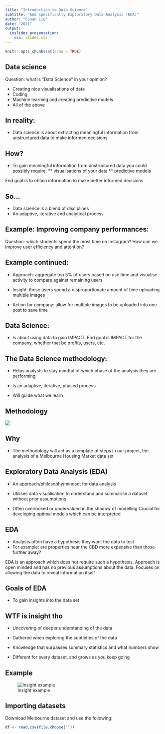 ```yaml
---
title: "Introduction to Data Science"
subtitle: "And specifically Exploratory Data Analysis (EDA)"
author: "Conan Liu"
date: "2021"
output:
  ioslides_presentation:
    css: slides.css
---
```


```r
knitr::opts_chunk$set(echo = TRUE)
```

## Data science

Question: what is "Data Science" in your opinion?

* Creating nice visualisations of data
* Coding 
* Machine learning and creating predictive models
* All of the above

## In reality:

* Data science is about extracting meaningful information from unstructured data to make informed decisions

## How?

* To gain meaningful information from unstructured data you could possibly require:
** visualisations of your data
** predictive models

End goal is to obtain information to make better informed decisions

## So...

* Data science is a blend of disciplines 
* An adaptive, iterative and analytical process

## Example: Improving company performances:

Question: which students spend the most time on Instagram? How can we improve user efficiency and attention?

## Example continued: 

* Approach: aggregate top 5% of users based on use time and visualise activity to compare against remaining users

* Insight: these users spend a disproportionate amount of time uploading multiple images

* Action for company: allow for multiple images to be uploaded into one post to save time

## Data Science:

* Is about using data to gain IMPACT. End goal is IMPACT for the company, whether that be profits, users, etc.

## The Data Science methodology:

* Helps analysts to stay mindful of which phase of the analysis they are performing 

* Is an adaptive, iterative, phased process

* Will guide what we learn

## Methodology

![](/Users/conan/Desktop/club/methodology.png)

## Why 

* The methodology will act as a template of steps in our project, the analysis of a Melbourne Housing Market data set

## Exploratory Data Analysis (EDA)

* An approach/philosophy/mindset for data analysis 

* Utilises data visualisation to understand and summarise a dataset without prior assumptions

* Often overlooked or undervalued in the shadow of modelling
Crucial for developing optimal models which can be interpreted

## EDA

* Analysts often have a hypothesis they want the data to test
* For example: are properties near the CBD more expensive than those further away?

EDA is an approach which does not require such a hypothesis.
Approach is open minded and has no previous assumptions about the data. Focuses on allowing the data to reveal information itself

## Goals of EDA

* To gain insights into the data set 

## WTF is insight tho

* Uncovering of deeper understanding of the data 

* Gathered when exploring the subtleties of the data

* Knowledge that surpasses summary statistics and what numbers show

* Different for every dataset, and grows as you keep going

## Example

![Insight example](/Users/conan/Desktop/club/insight.png)

## Importing datasets

Download Melbourne dataset and use the following: 

```r
df <- read.csv(file.choose(""))
```